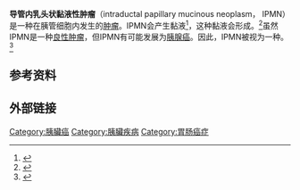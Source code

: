 {{Infobox medical condition (new)
| name            = 導管內乳頭狀黏液性腫瘤
| synonyms        = IPMN
| image           = IPMN T2w ax-07 a.jpg
| alt             = 
| caption         = 導管內乳頭狀黏液性腫瘤的磁共振成像
| pronounce       = 
| field           = [[胃肠科|胃肠科]]
| symptoms        = 通常無症狀
| complications   = 
| onset           = 50-70歲
| duration        = 
| types           = 主胰管型、分支胰管型或混合型
| causes          = 
| risks           = 男性
| diagnosis       = 
| differential    = [[胰腺黏液性囊性肿瘤|黏液性囊性肿瘤]]
| prevention      = 
| treatment       = 影像监视、<br />手術切除
| medication      = 
| prognosis       = 
| frequency       = 
| deaths          = 
}}
'''导管内乳头状黏液性肿瘤'''（intraductal papillary mucinous neoplasm， IPMN）是一种在胰管细胞内发生的[[贅生物|肿瘤]]。IPMN会产生黏液<ref name="JHUFAQ">{{Cite web|title=Intraductal Papillary Mucinous Neoplasms of the Pancreas|url=http://pathology.jhu.edu/pancreas/IPMN.php|accessdate=7 September 2009|publisher=[[Johns_Hopkins_University|Johns Hopkins University]]|archive-date=2021-02-04|archive-url=https://web.archive.org/web/20210204201720/https://pathology.jhu.edu/pancreas/IPMN.php|dead-url=no}}</ref>，这种黏液会形成{{le|胰腺囊肿|Pancreatic cyst}}。<ref name="Campbell2015">{{Cite journal|title=Imaging patterns of intraductal papillary mucinous neoplasms of the pancreas: an illustrated discussion of the International Consensus Guidelines for the Management of IPMN|last=Campbell|first=NM|last2=Katz|first2=SS|date=March 2015|journal=Abdominal Imaging|issue=3|doi=10.1007/s00261-014-0236-4|volume=40|pages=663–77|pmid=25219664|last3=Escalon|first3=JG|last4=Do|first4=RK}}</ref>虽然IPMN是一种[[良性肿瘤|良性肿瘤]]，但IPMN有可能发展为[[胰腺癌|胰腺癌]]。因此，IPMN被视为一种{{le|癌前状态|Precancerous condition}}。<ref>{{Cite web|title=Precancerous conditions of the pancreas - Canadian Cancer Society|url=http://www.cancer.ca/en/cancer-information/cancer-type/pancreatic/pancreatic-cancer/precancerous-conditions/?region=on|accessdate=5 November 2017|work=www.cancer.ca|language=en|archive-date=2021-02-14|archive-url=https://web.archive.org/web/20210214140416/https://www.cancer.ca/en/cancer-information/cancer-type/pancreatic/pancreatic-cancer/precancerous-conditions/?region=on|dead-url=no}}</ref>

== 参考资料 ==
{{Reflist}}

== 外部链接 ==
{{Medical condition classification and resources|DiseasesDB=|ICD10={{ICD10|D13.6}}|ICD9=|ICDO=|OMIM=|MedlinePlus=|GeneReviewsNBK=|GeneReviewsName=}}
{{消化系统肿瘤}}
[[Category:胰臟癌|Category:胰臟癌]]
[[Category:胰臟疾病|Category:胰臟疾病]]
[[Category:胃肠癌症|Category:胃肠癌症]]
{{醫學小作品}}